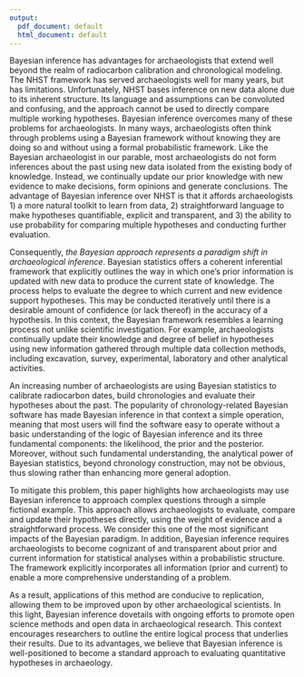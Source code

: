 ```yaml
---
output:
  pdf_document: default
  html_document: default
---
```

Bayesian inference has advantages for archaeologists that extend well beyond the realm of radiocarbon calibration and chronological modeling. The NHST framework has served archaeologists well for many years, but has limitations. Unfortunately, NHST bases inference on new data alone due to its inherent structure. Its language and assumptions can be convoluted and confusing, and the approach cannot be used to directly compare multiple working hypotheses. Bayesian inference overcomes many of these problems for archaeologists. In many ways, archaeologists often think through problems using a Bayesian framework without knowing they are doing so and without using a formal probabilistic framework. Like the Bayesian archaeologist in our parable, most archaeologists do not form inferences about the past using new data isolated from the existing body of knowledge. Instead, we continually update our prior knowledge with new evidence to make decisions, form opinions and generate conclusions. The advantage of Bayesian inference over NHST is that it affords archaeologists 1) a more natural toolkit to learn from data, 2) straightforward language to make hypotheses quantifiable, explicit and transparent, and 3) the ability to use probability for comparing multiple hypotheses and conducting further evaluation.

Consequently, *the Bayesian approach represents a paradigm shift in archaeological inference*. Bayesian statistics offers a coherent inferential framework that explicitly outlines the way in which one’s prior information is updated with new data to produce the current state of knowledge. The process helps to evaluate the degree to which current and new evidence support hypotheses. This may be conducted iteratively until there is a desirable amount of confidence (or lack thereof) in the accuracy of a hypothesis. In this context, the Bayesian framework resembles a learning process not unlike scientific investigation. For example, archaeologists continually update their knowledge and degree of belief in hypotheses using new information gathered through multiple data collection methods, including excavation, survey, experimental, laboratory and other analytical activities.

An increasing number of archaeologists are using Bayesian statistics to calibrate radiocarbon dates, build chronologies and evaluate their hypotheses about the past. The popularity of chronology-related Bayesian software has made Bayesian inference in that context a simple operation, meaning that most users will find the software easy to operate without a basic understanding of the logic of Bayesian inference and its three fundamental components: the likelihood, the prior and the posterior. Moreover, without such fundamental understanding, the analytical power of Bayesian statistics, beyond chronology construction, may not be obvious, thus slowing rather than enhancing more general adoption. 

To mitigate this problem, this paper highlights how archaeologists may use Bayesian inference to approach complex questions through a simple fictional example. This approach allows archaeologists to evaluate, compare and update their hypotheses directly, using the weight of evidence and a straightforward process. We consider this one of the most significant impacts of the Bayesian paradigm. In addition, Bayesian inference requires archaeologists to become cognizant of and transparent about prior and current information for statistical analyses within a probabilistic structure. The framework explicitly incorporates all information (prior and current) to enable a more comprehensive understanding of a problem.

As a result, applications of this method are conducive to replication, allowing them to be improved upon by other archaeological scientists. In this light, Bayesian inference dovetails with ongoing efforts to promote open science methods and open data in archaeological research. This context encourages researchers to outline the entire logical process that underlies their results. Due to its advantages, we believe that Bayesian inference is well-positioned to become a standard approach to evaluating quantitative hypotheses in archaeology. 